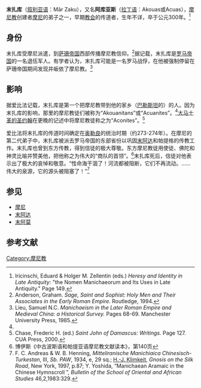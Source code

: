 '''末扎库'''（[[叙利亚语|叙利亚语]]：Mār Zaku），又名'''阿库亚斯'''（[[拉丁语|拉丁语]]：Akouas或Acuas），[[摩尼教|摩尼教]]创建者[[摩尼|摩尼]]的弟子之一，早期[[教会|教会]]的传道者，生年不详，卒于公元300年。<ref>Iricinschi, Eduard & Holger M. Zellentin (eds.) ''Heresy and Identity in Late Antiquity:'' "the Nomen Manichaeorum and Its Uses in Late Antiquity." Page 149.</ref>

== 身份 ==

末扎库受摩尼派遣，到[[萨珊帝国|萨珊帝国]]西部传播摩尼教信仰。<ref>Anderson, Graham. ''Sage, Saint and Sophist: Holy Men and Their Associates in the Early Roman Empire.'' Routledge, 1994.</ref>据{{link-en|萨拉米斯的爱比法|Epiphanius of Salamis}}记载，末扎库是[[罗马帝国|罗马帝国]]的一名退伍军人。有学者认为，末扎库可能是一名罗马战俘，在他被强制停留在萨珊帝国期间发现并皈依了摩尼教。<ref name="Lieu">Lieu, Samuel N.C. ''Manichaeism in the Later Roman Empire and Medieval China: a Historical Survey.'' Pages 68-69. Manchester University Press, 1985.</ref>

== 影响 ==

据爱比法记载，末扎库是第一个把摩尼教带到他的家乡（[[巴勒斯坦|巴勒斯坦]]的{{link-en|Eleutheropolis|Eleutheropolis}}）的人。因为末扎库的影响，那里的摩尼教徒们被称为“Akouanitans”或“Acuanites”。<ref name="Lieu" />[[大马士革的圣约翰|大马士革的圣约翰]]在更晚的记述中将摩尼教徒称之为“Aconites”。<ref>Chase, Frederic H. (ed.) ''Saint John of Damascus: Writings.'' Page 127. CUA Press, 2000.</ref>

爱比法将末扎库的传道时间确定在[[奥勒良|奥勒良]]的统治时期（约273-274年）。在摩尼的第二代弟子中，末扎库被派去罗马帝国的东部省份以巩固[[末阿达|末阿达]]和帕提格的传教工作。末扎库也曾到东方传教，得到信徒的极大尊敬。东方摩尼教徒用使徒、佛陀和神灵比喻并赞美他，把他称之为伟大的“商队的首领”。<ref>博伊斯《中古波斯语和帕提亚语摩尼教文献读本》，第140页</ref>末扎库死后，信徒对他表示出了极大的哀悼和敬意。“性命海干涸了！河流都被阻断，它们不再流动。……伟大的泉源，它的源头被阻塞了！”<ref>F. C. Andreas & W. B. Henning, ''Mitteliranische Manichiaica Chinesisch-Turkestan'', III, ''Sb. PAW'', 1934, e, 29 sq.; [[H.-J._Klimkeit|H.-J. Klimkeit]], ''Gnosis on the Silk Road'', New York, 1997, p.87; Y. Yoshida, “Manichaean Aramaic in the Chinese Hymnscroll ”, ''Bulletin of the School of Oriental and African Studies'' 46,2,1983:329.</ref>

== 参见 ==
*[[摩尼|摩尼]]
*[[末阿达|末阿达]]
*[[末阿莫|末阿莫]]

== 参考文献 ==

{{Reflist|30em}}

{{摩尼教页脚}}
[[Category:摩尼教|Category:摩尼教]]